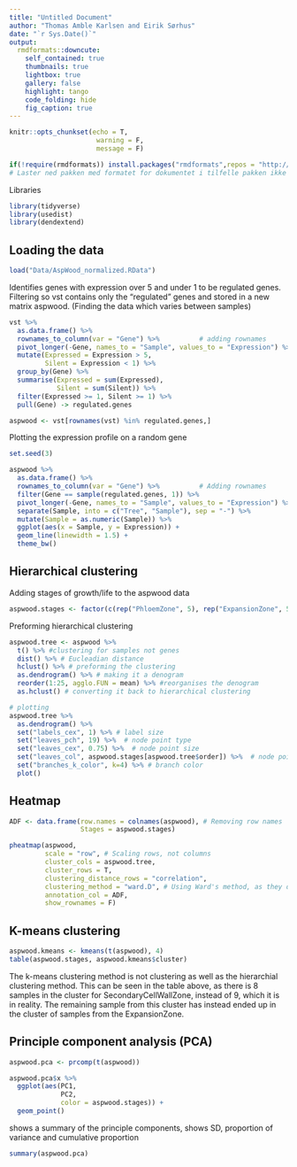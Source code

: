 ```yaml
---
title: "Untitled Document"
author: "Thomas Amble Karlsen and Eirik Sørhus"
date: "`r Sys.Date()`"
output: 
  rmdformats::downcute:
    self_contained: true
    thumbnails: true
    lightbox: true
    gallery: false
    highlight: tango
    code_folding: hide
    fig_caption: true
---
```


```r
knitr::opts_chunkset(echo = T, 
                      warning = F, 
                      message = F)
```

```r
if(!require(rmdformats)) install.packages("rmdformats",repos = "http://cran.us.r-project.org")
# Laster ned pakken med formatet for dokumentet i tilfelle pakken ikke allerede er installert
```

Libraries
```r
library(tidyverse)
library(usedist)
library(dendextend)
```

## Loading the data
```r
load("Data/AspWood_normalized.RData")
```

Identifies genes with expression over 5 and under 1 to be regulated genes. Filtering so vst contains only the "regulated" genes and stored in a new matrix aspwood. (Finding the data which varies between samples)
```r
vst %>% 
  as.data.frame() %>% 
  rownames_to_column(var = "Gene") %>%          # adding rownames
  pivot_longer(-Gene, names_to = "Sample", values_to = "Expression") %>% 
  mutate(Expressed = Expression > 5,
         Silent = Expression < 1) %>%
  group_by(Gene) %>% 
  summarise(Expressed = sum(Expressed),
            Silent = sum(Silent)) %>% 
  filter(Expressed >= 1, Silent >= 1) %>% 
  pull(Gene) -> regulated.genes

aspwood <- vst[rownames(vst) %in% regulated.genes,]
```


Plotting the expression profile on a random gene
```r
set.seed(3)

aspwood %>% 
  as.data.frame() %>% 
  rownames_to_column(var = "Gene") %>%          # Adding rownames
  filter(Gene == sample(regulated.genes, 1)) %>% 
  pivot_longer(-Gene, names_to = "Sample", values_to = "Expression") %>% 
  separate(Sample, into = c("Tree", "Sample"), sep = "-") %>% 
  mutate(Sample = as.numeric(Sample)) %>% 
  ggplot(aes(x = Sample, y = Expression)) +
  geom_line(linewidth = 1.5) +
  theme_bw()
```


## Hierarchical clustering
Adding stages of growth/life to the aspwood data
```r
aspwood.stages <- factor(c(rep("PhloemZone", 5), rep("ExpansionZone", 5), rep("SecondaryCellWallZone", 9), rep("LignificationZone", 6)))
```

Preforming hierarchical clustering
```r
aspwood.tree <- aspwood %>% 
  t() %>% #clustering for samples not genes
  dist() %>% # Eucleadian distance
  hclust() %>% # preforming the clustering
  as.dendrogram() %>% # making it a denogram
  reorder(1:25, agglo.FUN = mean) %>% #reorganises the denogram
  as.hclust() # converting it back to hierarchical clustering

# plotting
aspwood.tree %>% 
  as.dendrogram() %>% 
  set("labels_cex", 1) %>% # label size
  set("leaves_pch", 19) %>%  # node point type
  set("leaves_cex", 0.75) %>%  # node point size
  set("leaves_col", aspwood.stages[aspwood.tree$order]) %>%  # node point color
  set("branches_k_color", k=4) %>% # branch color
  plot()
```

## Heatmap

```r
ADF <- data.frame(row.names = colnames(aspwood), # Removing row names
                  Stages = aspwood.stages)

pheatmap(aspwood,
         scale = "row", # Scaling rows, not columns
         cluster_cols = aspwood.tree,
         cluster_rows = T,
         clustering_distance_rows = "correlation", 
         clustering_method = "ward.D", # Using Ward's method, as they did in the paper
         annotation_col = ADF,
         show_rownames = F)
```

## K-means clustering
```r
aspwood.kmeans <- kmeans(t(aspwood), 4)
table(aspwood.stages, aspwood.kmeans$cluster)
```
The k-means clustering method is not clustering as well as the hierarchial clustering method. This can be seen in the table above, as there is 8 samples in the cluster for SecondaryCellWallZone, instead of 9, which it is in reality. The remaining sample from this cluster has instead ended up in the cluster of samples from the ExpansionZone.


## Principle component analysis (PCA)
```r
aspwood.pca <- prcomp(t(aspwood))
```

```r
aspwood.pca$x %>% 
  ggplot(aes(PC1,
             PC2,
             color = aspwood.stages)) +
  geom_point()
```

shows a summary of the principle components, shows SD, proportion of variance and cumulative proportion
```r
summary(aspwood.pca)
```
